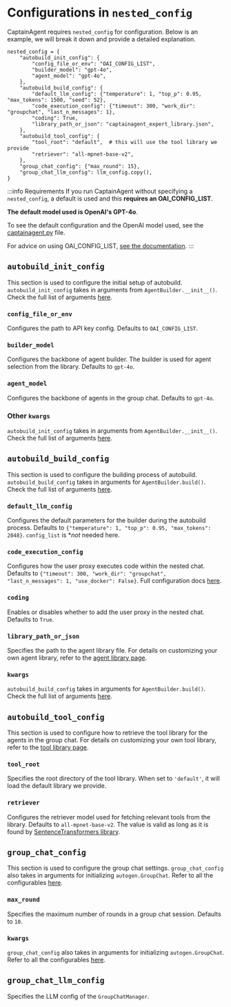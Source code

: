 # Configurations in `nested_config`
CaptainAgent requires `nested_config` for configuration. Below is an example, we will break it down and provide a detailed explanation.

```
nested_config = {
    "autobuild_init_config": {
        "config_file_or_env": "OAI_CONFIG_LIST",
        "builder_model": "gpt-4o",
        "agent_model": "gpt-4o",
    },
    "autobuild_build_config": {
        "default_llm_config": {"temperature": 1, "top_p": 0.95, "max_tokens": 1500, "seed": 52},
        "code_execution_config": {"timeout": 300, "work_dir": "groupchat", "last_n_messages": 1},
        "coding": True,
        "library_path_or_json": "captainagent_expert_library.json",
    },
    "autobuild_tool_config": {
        "tool_root": "default",  # this will use the tool library we provide
        "retriever": "all-mpnet-base-v2",
    },
    "group_chat_config": {"max_round": 15},
    "group_chat_llm_config": llm_config.copy(),
}
```

:::info Requirements
If you run CaptainAgent without specifying a `nested_config`, a default is used and this **requires an OAI_CONFIG_LIST**.

**The default model used is OpenAI's GPT-4o**.

To see the default configuration and the OpenAI model used, see the [captainagent.py](https://github.com/ag2ai/ag2/blob/ceb75d865d0a7eb2b7c0bc51776e093681e0970e/autogen/agentchat/contrib/captainagent.py) file.

For advice on using OAI_CONFIG_LIST, [see the documentation](https://ag2ai.github.io/ag2/docs/topics/llm_configuration#oai_config_list-pattern).
:::

## `autobuild_init_config`
This section is used to configure the initial setup of autobuild. `autobuild_init_config` takes in arguments from `AgentBuilder.__init__()`. Check the full list of arguments [here](https://github.com/ag2ai/ag2/blob/main/autogen/agentchat/contrib/agent_builder.py#L181).

### `config_file_or_env`
Configures the path to API key config. Defaults to `OAI_CONFIG_LIST`.

### `builder_model`
Configures the backbone of agent builder. The builder is used for agent selection from the library. Defaults to `gpt-4o`.

### `agent_model`
Configures the backbone of agents in the group chat. Defaults to `gpt-4o`.

### Other `kwargs`
`autobuild_init_config` takes in arguments from `AgentBuilder.__init__()`. Check the full list of arguments [here](https://github.com/ag2ai/ag2/blob/main/autogen/agentchat/contrib/agent_builder.py#L181).

## `autobuild_build_config`
This section is used to configure the building process of autobuild. `autobuild_build_config` takes in arguments for `AgentBuilder.build()`. Check the full list of arguments [here](https://github.com/ag2ai/ag2/blob/main/autogen/agentchat/contrib/agent_builder.py#L365).

### `default_llm_config`
Configures the default parameters for the builder during the autobuild process. Defaults to `{"temperature": 1, "top_p": 0.95, "max_tokens": 2048}`. `config_list` is **not* needed here.

### `code_execution_config`
Configures how the user proxy executes code within the nested chat. Defaults to `{"timeout": 300, "work_dir": "groupchat", "last_n_messages": 1, "use_docker": False}`. Full configuration docs [here](https://ag2ai.github.io/ag2/docs/reference/agentchat/user_proxy_agent).

### `coding`
Enables or disables whether to add the user proxy in the nested chat. Defaults to `True`.

### `library_path_or_json`
Specifies the path to the agent library file. For details on customizing your own agent library, refer to the [agent library page](https://ag2ai.github.io/ag2/docs/topics/captainagent/agent_library).

### `kwargs`
`autobuild_build_config` takes in arguments for `AgentBuilder.build()`. Check the full list of arguments [here](https://github.com/ag2ai/ag2/blob/main/autogen/agentchat/contrib/agent_builder.py#L365).

## `autobuild_tool_config`
This section is used to configure how to retrieve the tool library for the agents in the group chat. For details on customizing your own tool library, refer to the [tool library page](https://ag2ai.github.io/ag2/docs/topics/captainagent/tool_library).

### `tool_root`
Specifies the root directory of the tool library. When set to `'default'`, it will load the default library we provide.

### `retriever`
Configures the retriever model used for fetching relevant tools from the library. Defaults to `all-mpnet-base-v2`. The value is valid as long as it is found by [SentenceTransformers library](https://huggingface.co/sentence-transformers).

## `group_chat_config`
This section is used to configure the group chat settings. `group_chat_config` also takes in arguments for initializing `autogen.GroupChat`. Refer to all the configurables [here](https://ag2ai.github.io/ag2/docs/reference/agentchat/groupchat).

### `max_round`
Specifies the maximum number of rounds in a group chat session. Defaults to `10`.

### `kwargs`
`group_chat_config` also takes in arguments for initializing `autogen.GroupChat`. Refer to all the configurables [here](https://ag2ai.github.io/ag2/docs/reference/agentchat/groupchat).

## `group_chat_llm_config`
Specifies the LLM config of the `GroupChatManager`.
